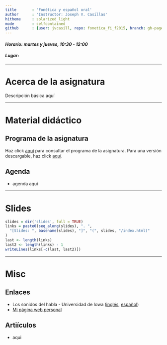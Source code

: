 ```yaml
---
title       : 'Fonética y español oral'
author      : 'Instructor: Joseph V. Casillas'
hitheme     : solarized_light
mode        : selfcontained
github      : {user: jvcasill, repo: fonetica_fi_f2015, branch: gh-pages}
---
```


#### *Horario: martes y jueves, 10:30 - 12:00*

#### *Lugar: *

----






# Acerca de la asignatura

Descripción básica aquí

----







# Material didáctico

## Programa de la asignatura

Haz click [aquí]() para consultar el programa de la asignatura. Para una 
versión descargable, haz click [aquí]().

## Agenda

- agenda aqui

----






# Slides

```r
slides = dir('slides', full = TRUE)
links = paste0(seq_along(slides), ". ", 
  "[Slides: ", basename(slides), "]", "(", slides, "/index.html)"
)
last <- length(links)
last2 <- length(links) - 1
writeLines(links[-c(last, last2)])
```

----






# Misc

## Enlaces

- Los sonidos del habla - Universidad de Iowa ([inglés](http://soundsofspeech.uiowa.edu/english/english.html), [español](http://soundsofspeech.uiowa.edu/spanish/spanish.html))
- [Mi página web personal](www.jvcasillas.com)

## Artiículos

- aqui






